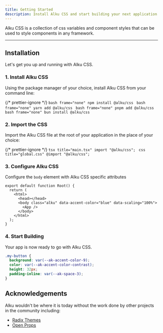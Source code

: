 ```yaml
---
title: Getting Started
description: Install Alku CSS and start building your next application in minutes.
---
```



Alku CSS is a collection of css variables and component styles that can be used to style components in any framework.

---

## Installation

Let's get you up and running with Alku CSS.

### 1. Install Alku CSS

Using the package manager of your choice, install Alku CSS from your command line:

{/* prettier-ignore */}
<Tabs>
  <TabItem label="npm">
    ```bash frame="none"
    npm install @alku/css
    ```
  </TabItem>
  <TabItem label="yarn">
    ```bash frame="none"
    yarn add @alku/css
    ```
  </TabItem>
  <TabItem label="pnpm">
    ```bash frame="none"
    pnpm add @alku/css
    ```
  </TabItem>
  <TabItem label="bun">
    ```bash frame="none"
    bun install @alku/css
    ```
  </TabItem>
</Tabs>

### 2. Import the CSS

Import the Alku CSS file at the root of your application in the place of your choice:

{/* prettier-ignore */}
<Tabs>
  <TabItem label="React">
    ```tsx title="main.tsx"
    import "@alku/css";
    ```
  </TabItem>
  <TabItem label="CSS">
    ```css title="global.css"
    @import "@alku/css";
    ```
  </TabItem>
</Tabs>

### 3. Configure Alku CSS

Configure the `body` element with Alku CSS specific attributes

```tsx title="root.tsx" ins="class="alku"" ins="data-accent-color="blue"" ins="data-scaling="100%""
export default function Root() {
  return (
    <html>
      <head></head>
      <body class="alku" data-accent-color="blue" data-scaling="100%">
        <App />
      </body>
    </html>
  );
}
```

### 4. Start Building

Your app is now ready to go with Alku CSS.

```css title="my-button.css"
.my-button {
  background: var(--ak-accent-color-9);
  color: var(--ak-accent-color-contrast);
  height: 32px;
  padding-inline: var(--ak-space-3);
}
```

## Acknowledgements

Alku wouldn't be where it is today without the work done by other projects in the community including:

- [Radix Themes](https://www.radix-ui.com/)
- [Open Props](https://github.com/argyleink/open-props)
